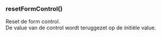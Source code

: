 ### resetFormControl()

Reset de form control.<br/>
De value van de control wordt teruggezet op de initiële value.